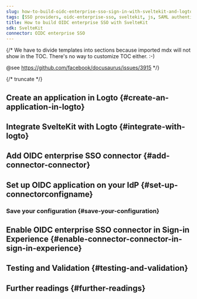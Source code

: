 ```yaml
---
slug: how-to-build-oidc-enterprise-sso-sign-in-with-sveltekit-and-logto
tags: [SSO providers, oidc-enterprise-sso, sveltekit, js, SAML authentication, enterprise login, SSO login]
title: How to build OIDC enterprise SSO with SvelteKit
sdk: SvelteKit
connector: OIDC enterprise SSO
---
```


{/*
  We have to divide templates into sections because imported mdx will not show in the TOC.
  There's no way to customize TOC either. :-)

  @see https://github.com/facebook/docusaurus/issues/3915
*/}




{/* truncate */}

<Intro connector={connector} sdk="SvelteKit" link="https://svelte.dev" />

## Create an application in Logto \{#create-an-application-in-logto}

<CreateApplication type="Traditional web" framework="SvelteKit" />

## Integrate SvelteKit with Logto \{#integrate-with-logto}

<FrameworkGuide />

## Add OIDC enterprise SSO connector \{#add-connector-connector}

<AddSsoConnector framework="SvelteKit" />

## Set up OIDC application on your IdP \{#set-up-connectorconfigname}

<ConnectorGuide />

### Save your configuration \{#save-your-configuration}

<SaveYourConfiguration connector={connector} />

## Enable OIDC enterprise SSO connector in Sign-in Experience \{#enable-connector-connector-in-sign-in-experience}

<EnableSsoConnector />

## Testing and Validation \{#testing-and-validation}

<TestingAndValidation connector={connector} sdk="SvelteKit" />

## Further readings \{#further-readings}

<FurtherReadings />
